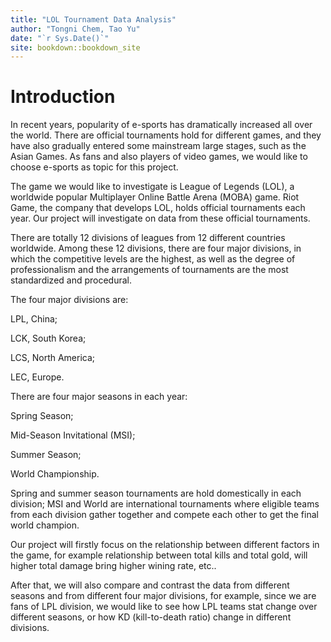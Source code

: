 --- 
title: "LOL Tournament Data Analysis"
author: "Tongni Chem, Tao Yu"
date: "`r Sys.Date()`"
site: bookdown::bookdown_site
---

# Introduction

In recent years, popularity of e-sports has dramatically increased all over the world. There are official tournaments hold for different games, and they have also gradually entered some mainstream large stages, such as the Asian Games. As fans and also players of video games, we would like to choose e-sports as topic for this project.


The game we would like to investigate is League of Legends (LOL), a worldwide popular Multiplayer Online Battle Arena (MOBA) game. Riot Game, the company that develops LOL, holds official tournaments each year. Our project will investigate on data from these official tournaments.


There are totally 12 divisions of leagues from 12 different countries worldwide. Among these 12 divisions, there are four major divisions, in which the competitive levels are the highest, as well as the degree of professionalism and the arrangements of tournaments are the most standardized and procedural.


The four major divisions are: 

LPL, China; 

LCK, South Korea; 

LCS, North America; 

LEC, Europe.


There are four major seasons in each year: 

Spring Season; 

Mid-Season Invitational (MSI); 

Summer Season; 

World Championship.


Spring and summer season tournaments are hold domestically in each division; MSI and World are international tournaments where eligible teams from each division gather together and compete each other to get the final world champion.


Our project will firstly focus on the relationship between different factors in the game, for example relationship between total kills and total gold, will higher total damage bring higher wining rate, etc.. 

After that, we will also compare and contrast the data from different seasons and from different four major divisions, for example, since we are fans of LPL division, we would like to see how LPL teams stat change over different seasons, or how KD (kill-to-death ratio) change in different divisions. 

